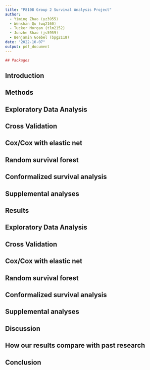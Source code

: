 ```yaml
---
title: "P8108 Group 2 Survival Analysis Project"
author: 
  - Yiming Zhao (yz3955) 
  - Wenshan Qu (wq2160)
  - Tucker Morgan (tlm2152)
  - Junzhe Shao (js5959)
  - Benjamin Goebel (bpg2118)
date: "2022-10-07"
output: pdf_document
---
```


```r
## Packages
```


## Introduction

## Methods

## Exploratory Data Analysis

## Cross Validation

## Cox/Cox with elastic net

## Random survival forest

## Conformalized survival analysis

## Supplemental analyses

## Results

## Exploratory Data Analysis

## Cross Validation

## Cox/Cox with elastic net

## Random survival forest

## Conformalized survival analysis

## Supplemental analyses

## Discussion

## How our results compare with past research

## Conclusion